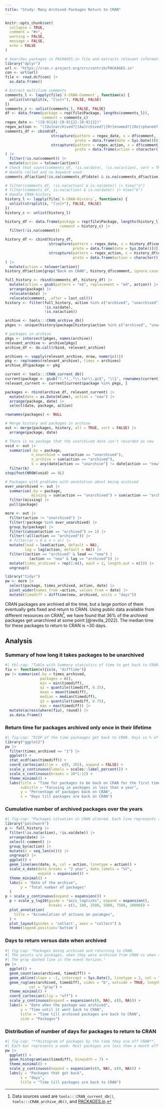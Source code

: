 ```yaml
---
title: "Study: Many Archived Packages Return to CRAN"
---
```


```r
knitr::opts_chunk$set(
  collapse = TRUE,
  comment = "#>",
  warning = FALSE,
  message = FALSE,
  echo = FALSE
)
```


```r
# Searches packages in PACKAGES.in file and extracts relevant information.
library("dplyr")
url <- "https://cran.r-project.org/src/contrib/PACKAGES.in"
con <- url(url)
file <- read.dcf(con) |> 
  as.data.frame()

# Extract multiline comments
comments_l <- lapply(file$`X-CRAN-Comment`, function(x) {
  unlist(strsplit(x, "[\n]+"), FALSE, FALSE)
})
comments_c <- unlist(comments_l, FALSE, FALSE)
df <- data.frame(package = rep(file$Package, lengths(comments_l)),
                 comment = comments_c)
regex_date <- "([0-9]{4}-[0-9]{2}-[0-9]{2})"
regex_action <- "([Uu]narchived?|[Aa]rchived?|[Rr]enamed?|[Oo]rphaned?|[Rr]eplaced?|[Rr]emoved?)"
comments_df <- cbind(df, 
                     strcapture(pattern = regex_date, x = df$comment, 
                                proto = data.frame(date = Sys.Date()[0])),
                     strcapture(pattern = regex_action, x = df$comment,
                                proto = data.frame(action = character()))
) |> 
  filter(!is.na(comment)) |> 
  mutate(action = tolower(action))
# Check that count(comments_df, !is.na(date), !is.na(action), sort = TRUE) makes sense
# Handle rolled and no keyword used
comments_df$action[!is.na(comments_df$date) & is.na(comments_df$action)] <- "archived"

# filter(comments_df, !is.na(action) & is.na(date)) |> View("a")
# filter(comments_df, is.na(action) & is.na(date)) |> View("b")
# Handle CRAN-history
history_l <- lapply(file$`X-CRAN-History`, function(x) {
  unlist(strsplit(x, "[\n]+"), FALSE, FALSE)
})
history_c <- unlist(history_l)

history_df <- data.frame(package = rep(file$Package, lengths(history_l)),
                         comment = history_c) |> 
  filter(!is.na(comment))

history_df <- cbind(history_df,
                    strcapture(pattern = regex_date, x = history_df$comment, 
                               proto = data.frame(date = Sys.Date()[0])),
                    strcapture(pattern = regex_action, x = history_df$comment,
                               proto = data.frame(action = character()))
) |> 
  mutate(action = tolower(action))
history_df$action[grep("Back on CRAN", history_df$comment, ignore.case = TRUE)] <- "unarchived"

full_history <- rbind(comments_df, history_df) |> 
  mutate(action = gsub(pattern = "e$", replacement = "ed", action)) |> 
  arrange(package) |>
  relocate(date) |>
  relocate(comment, .after = last_col())
history <- filter(full_history, action %in% c("archived", "unarchived"),
                  !is.na(date),
                  !is.na(action)) 
```

```r
archive <- tools:::CRAN_archive_db()
pkges <- unique(history$package[history$action %in% c("archived", "unarchived")])

# packages in archive
pkgs <- intersect(pkges, names(archive))
relevant_archive <- archive[pkgs]
archive_df <- do.call(rbind, relevant_archive)

archives <- vapply(relevant_archive, nrow, numeric(1))
pkg <- rep(names(relevant_archive), times = archives)
archive_df$package <- pkg

current <- tools:::CRAN_current_db()
current$package <- gsub("(.*)_.*\\.tar\\.gz$", "\\1", rownames(current))
relevant_current <- current[current$package %in% pkgs, ]

packages <- rbind(archive_df, relevant_current) |> 
  mutate(date = as.Date(mtime), action = "new") |> 
  arrange(package, date) |> 
  select(date, package, action)

rownames(packages) <- NULL
```

```r
# Merge history and packages in archive
out <- merge(packages, history, all = TRUE, sort = FALSE) |> 
  arrange(package, date) 
```

```r
# There is no package that the unarchived date isn't recorded as new
void <- out |> 
  summarise(.by = package, 
            n_unarchive = sum(action == "unarchived"),
            n_archive = sum(action == "archived"),
            k = any(date[action == "unarchive"] != date[action == "new"])) |> 
  filter(k)
stopifnot(NROW(void) == 0L)
```

```r
# Packages with problems with annotation about being archived
over_unarchived <- out |> 
  summarise(.by = package,
            missing = sum(action == "unarchived") > sum(action == "archived")) |> 
  filter(missing) |> 
  pull(package)
```

```r
more <- out |> 
  filter(action != "unarchived") |> 
  filter(!package %in% over_unarchived) |> 
  group_by(package) |> 
  filter(cumsum(action == "archived") >= 1) |>
  filter(!all(action == "archived")) |> 
  # filter(ar > 0 & n > ar) |> 
  mutate(lead = lead(action, default = NA),
         lag = lag(action, default = NA)) |> 
  filter((action == "archived" & lead == "new") | 
           (action == "new" & lag == "archived")) |>
  mutate(times_archived = rep(1:n(), each = 2, length.out = n())) |> 
  ungroup()

library("tidyr")
pw <- more |> 
  select(package, times_archived, action, date) |> 
  pivot_wider(names_from =action, values_from = date) |> 
  mutate(timediff = difftime(new, archived, units = "days"))
```

CRAN packages are archived all the time, but a large portion of them
eventually gets fixed and return to CRAN.  Using public data available
from different resources on CRAN[^1], we have found that 36% of the
archived packages get unarchived at some point [@revilla_2022]. The
median time for these packages to return to CRAN is ~30 days.

[^1]: Data sources used are `tools:::CRAN_current_db()`,
`tools:::CRAN_archive_db()`, and [PACKAGES.in].


## Analysis

### Summary of how long it takes packages to be unarchived

```r
#| tbl-cap: "Table with Summary statistics of time to get back to CRAN."
fiu <- function(x){is(x, "difftime")}
pw |> summarise(.by = times_archived, 
                packages = n(), 
                min = min(timediff), 
                q1 = quantile(timediff, 0.25), 
                mean = mean(timediff), 
                median = median(timediff), 
                q3 = quantile(timediff, 0.75), 
                max = max(timediff)) |> 
  mutate(across(where(fiu), round)) |> 
  as.data.frame()
```


### Return time for packages archived only once in their lifetime

```r
#| fig-cap: "ECDF of the time packaages get back to CRAN. Days vs % of packages back on CRAN."
library("ggplot2")
pw |> 
  filter(times_archived == "1") |>
  ggplot() +
  stat_ecdf(aes(timediff)) +
  coord_cartesian(xlim =  c(0, 365), expand = FALSE) +
  scale_y_continuous(labels = scales::label_percent()) +
  scale_x_continuous(breaks = 30*1:12) +
  theme_minimal() +
  labs(title = "Time for packages to be back on CRAN for the first time",
       subtitle = "Focusing in packages in less than a year",
       y = "Percentage of packages back on CRAN",
       x = "Days till packages are back on CRAN")

```


### Cumulative number of archived packages over the years

```r
#| fig-cap: "Packages situation in CRAN altered. Each line represents an action by the CRAN team. On the left the raw counts of cumulative , on the right the same in logarithmic scale."
library("patchwork")
p <- full_history |> 
  filter(!is.na(action), !is.na(date)) |> 
  arrange(date) |> 
  select(-comment) |> 
  group_by(action) |> 
  mutate(n = seq_len(n())) |> 
  ungroup() |> 
  ggplot() +
  geom_line(aes(date, n, col = action, linetype = action)) +
  scale_x_date(date_breaks = "2 year", date_labels = "%Y",
               expand = expansion()) +
  theme_minimal() +
  labs(x = "Date of the archive",
       y = "Total number of packages"
  )
p + scale_y_continuous(expand = expansion()) + 
  p + scale_y_log10(guide = "axis_logticks", expand = expansion(), 
                    breaks = c(1, 100, 2500, 5000, 7500, 10000)) +
  plot_annotation(
    title = "Accumulation of actions on pacakges",
  ) +
  plot_layout(guides = 'collect', axes = "collect") &
  theme(legend.position='bottom')
```


### Days to return versus date when archived

```r
#| fig-cap: "Packages being archived and returning to CRAN. 
#| The points are packages, when they were archived from CRAN vs when they returned. 
#| The gray dashed line is the event horizon."
pw |> 
  ggplot() +
  geom_count(aes(archived, timediff)) +
  geom_abline(slope = -1, intercept = Sys.Date(), linetype = 2, col = "gray") +
  geom_rug(aes(archived, timediff), sides = "b", outside = TRUE, length = unit(0.015, "npc"), 
           col = "gray") +
  theme_minimal() +
  coord_cartesian(clip = "off") +
  scale_y_continuous(expand = expansion(c(0, NA), c(0, NA))) +
  labs(x = "Date when the package was archived",
       y = "Time until it went back to CRAN",
       title = "Time till archived packages are back to CRAN",
       size = "Packages")
```


### Distribution of number of days for packages to return to CRAN

```r
#| fig-cap: "**Histogram of packages by the time they are off CRAN**. 
#| Each bar represents a week. Most packages are less than a month off CRAN."
pw |> 
  ggplot() +
  geom_histogram(aes(timediff), binwidth = 7) +
  theme_minimal() +
  scale_y_continuous(expand = expansion(c(0, NA), c(0, NA))) +
  labs(y = "Packages that got back",
       x = "days",
       title = "Time till packages are back to CRAN")
```


[PACKAGES.in]: https://cran.r-project.org/src/contrib/PACKAGES.in
